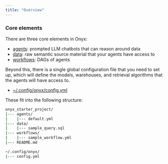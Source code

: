 ```yaml
---
title: "Overview"
---
```


### Core elements

There are three core elements in Onyx:

- [agents](/learn-about-onyx/agents): prompted LLM chatbots that can reason around data
- [data](/learn-about-onyx/data): raw semantic source material that your agents have access to
- [workflows](/learn-about-onyx/workflows): DAGs of agents

Beyond this, there is a single global configuration file that you need to set
up, which will define the models, warehouses, and retrieval algorithms that the
agents will have access to.

- [~/.config/onyx/config.yml](/learn-about-onyx/config)

These fit into the following structure:
```bash onyx_starter_project
onyx_starter_project/
|--- agents/
|    |--- default.yml
|--- data/
|    |--- sample_query.sql
|--- workflows/
|    |--- sample_workflow.yml
|--- README.md

~/.config/onyx/
|--- config.yml
```
